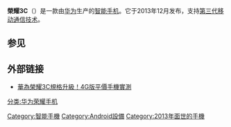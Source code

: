 {{multiple issues|
{{copyedit|time=2014-06-18T05:57:24+00:00}}
{{expand|time=2014-06-18T05:57:24+00:00}}
{{onesource|time=2014-06-18T05:57:24+00:00}}
{{primarysources|time=2014-06-18T05:57:24+00:00}}
{{refimprove|time=2014-06-18T05:57:24+00:00}}
}}
{{Infobox Mobile
| name          = Honor 3C
| logo = File:Huawei Honor Logo.svg
| image         =
| alt           =
| caption       =
| brand         =
| manufacturer  = [[華為|華為]]
| slogan        = 
| series        = [[Huawei_Honor|Honor]]
| networks      = GSM 850/900/1800/1900　WCDMA 850/900/1700/1900/2100MHz
| released      = <!-- {{Start date and age|2014|05|07}} -->
| available     = <!-- Country {{Start date|2014|05|DD}} (Retailer) -->
| type          = [[智能手機|智能手機]]
| form          = 直板手機
| size          = 139.5x71.4x9.2mm
| weight        = {{convert|124|g|oz|abbr=on}}<ref>{{cite web|url=http://consumer.huawei.com/cn/mobile-phones/tech-specs/ascend-p7-cn.htm|title=规格参数|accessdate=2014-06-18|language=zh-cn|deadurl=yes|archiveurl=https://web.archive.org/web/20140714195757/http://consumer.huawei.com/cn/mobile-phones/tech-specs/ascend-p7-cn.htm|archivedate=2014-07-14}}</ref>
| os            = [[Android|Android 4.4]]
| root_access   = Yes
| soc           =
| cpu           = MTK6582，1.3GHz
| gpu           =
| memory        = 1/2 GB
| storage       = 4/8 GB
| memory_card   = [[microSD|microSD]]（最多32GB）
| battery       = 2200mAh Li-Polymer 
| display       = {{convert|4.7|in|mm|abbr=on}}
| ext_display   =
| rear_camera   = 8 MP
| front_camera  = 5 MP
| sound         =
| connectivity  =
| website = [https://web.archive.org/web/20140702162237/http://consumer.huawei.com/cn/mobile-phones/features/ascend-p7-cn.htm Ascend P7]
}}

'''榮耀3C'''（{{lang-en|'''Honor 3C'''}}）是一款由[[华为|华为]]生产的[[智能手机|智能手机]]。它于2013年12月发布，支持[[第三代移动通信技术|第三代移动通信技术]]。

== 参见 ==
<references />
==外部链接==
*[https://www.sogi.com.tw/articles/%E8%8F%AF%E7%82%BA%E6%A6%AE%E8%80%803C%E8%A6%8F%E6%A0%BC%E5%8D%87%E7%B4%9A_4G%E7%89%88%E5%B9%B3%E5%83%B9%E6%89%8B%E6%A9%9F%E5%AF%A6%E6%B8%AC/6231280 華為榮耀3C規格升級！4G版平價手機實測] {{Wayback|url=https://www.sogi.com.tw/articles/%E8%8F%AF%E7%82%BA%E6%A6%AE%E8%80%803C%E8%A6%8F%E6%A0%BC%E5%8D%87%E7%B4%9A_4G%E7%89%88%E5%B9%B3%E5%83%B9%E6%89%8B%E6%A9%9F%E5%AF%A6%E6%B8%AC/6231280 |date=20160530073404 }}

{{华为}}
{{mobile-stub}}
[[Category:智能手機|Category:智能手機]]
[[分类:华为荣耀手机|分类:华为荣耀手机]]
[[Category:Android設備|Category:Android設備]]
[[Category:2013年面世的手機|Category:2013年面世的手機]]